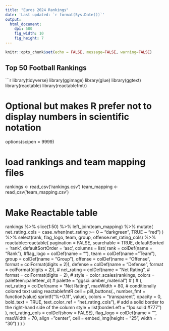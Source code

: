 ```yaml
---
title: "Euros 2024 Rankings"
date: 'Last updated: `r format(Sys.Date())`'
output:
  html_document:
    dpi: 500
    fig_width: 10
    fig_height: 7
---
```



```r
knitr::opts_chunk$set(echo = FALSE, message=FALSE, warning=FALSE)
```

## Top 50 Football Rankings

```r

library(tidyverse)
library(ggimage)
library(glue)
library(ggtext)
library(reactable)
library(reactablefmtr)


# Optional but makes R prefer not to display numbers in scientific notation
options(scipen = 9999)

# load rankings and team mapping files
rankings <- read_csv('rankings.csv')
team_mapping <- read_csv('team_mapping.csv')


# Make Reactable table
rankings %>%
  slice(1:50) %>%
  left_join(team_mapping) %>%
   mutate(
    net_rating_cols = case_when(net_rating >= 0 ~ "darkgreen",
                         TRUE ~ "red")
    ) %>%
  select(rank, flag_logo, team, group, offense:net_rating_cols) %>%
  reactable::reactable(
    pagination = FALSE,
    searchable = TRUE,
    defaultSorted = 'rank',
    defaultSortOrder = 'asc',
    columns = list(
      rank = colDef(name = "Rank"),
      #flag_logo = colDef(name = ""),
      team = colDef(name = "Team"),
      group = colDef(name = "Group"),
      offense = colDef(name = "Offense",
                       format =  colFormat(digits = 2)),
      defense = colDef(name = "Defense",
                       format =  colFormat(digits = 2)),
      # net_rating = colDef(name = "Net Rating",
      #                     format =  colFormat(digits = 2),
      #                     style = color_scales(rankings, colors = paletteer::paletteer_d(
      #                                    palette = "ggsci::amber_material")
      #                                    )
      #   ),
      net_rating = colDef(name = "Net Rating",
                maxWidth = 80,
                # conditionally colored text using reactablefmtR
                cell = pill_buttons(., number_fmt = function(value) sprintf("%+0.1f", value), colors = "transparent", opacity = 0, bold_text = TRUE, text_color_ref = "net_rating_cols"),
                # add a solid border to the right-hand side of the column
                style = list(borderLeft = "1px solid #777")
              ),
      net_rating_cols = colDef(show = FALSE),
      flag_logo = colDef(name = "",
                         maxWidth = 70,
                         align = "center",
                         cell = embed_img(height = "25", width = "30")
                      )
      )
    )
